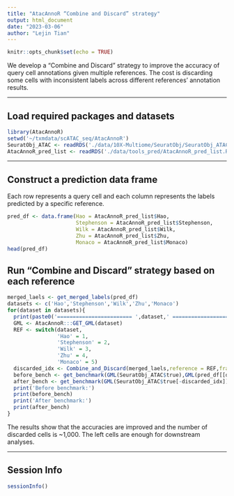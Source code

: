 ```yaml
---
title: "AtacAnnoR “Combine and Discard” strategy"
output: html_document
date: "2023-03-06"
author: "Lejin Tian"
---
```


```r
knitr::opts_chunk$set(echo = TRUE)
```


We develop a “Combine and Discard” strategy to improve the accuracy of query cell annotations given multiple references. The cost is discarding some cells with inconsistent labels across different references' annotation results. 


----

## Load required packages and datasets

```r
library(AtacAnnoR)
setwd('~/txmdata/scATAC_seq/AtacAnnoR')
SeuratObj_ATAC <- readRDS('./data/10X-Multiome/SeuratObj/SeuratObj_ATAC.RDS')
AtacAnnoR_pred_list <- readRDS('./data/tools_pred/AtacAnnoR_pred_list.RDS')
```


----

## Construct a prediction data frame

Each row represents a query cell and each column represents the labels predicted by a specific reference.

```r
pred_df <- data.frame(Hao = AtacAnnoR_pred_list$Hao,
                      Stephenson = AtacAnnoR_pred_list$Stephenson,
                      Wilk = AtacAnnoR_pred_list$Wilk,
                      Zhu = AtacAnnoR_pred_list$Zhu,
                      Monaco = AtacAnnoR_pred_list$Monaco)
head(pred_df)
```





## Run “Combine and Discard” strategy based on each reference


```r
merged_laels <- get_merged_labels(pred_df)
datasets <- c('Hao','Stephenson','Wilk','Zhu','Monaco')
for(dataset in datasets){
  print(paste0('======================== ',dataset,' ========================'))
  GML <- AtacAnnoR:::GET_GML(dataset)
  REF <- switch(dataset,
                'Hao' = 1,
                'Stephenson' = 2,
                'Wilk' = 3,
                'Zhu' = 4,
                'Monaco' = 5) 
  discarded_idx <- Combine_and_Discard(merged_laels,reference = REF,fraction = 0.05,verbose = T)
  before_bench <- get_benchmark(GML(SeuratObj_ATAC$true),GML(pred_df[[dataset]]))
  after_bench <- get_benchmark(GML(SeuratObj_ATAC$true[-discarded_idx]),GML(pred_df[[dataset]][-discarded_idx]))
  print('Before benchmark:')
  print(before_bench)
  print('After benchmark:')
  print(after_bench)
}
```

The results show that the accuracies are improved and the number of discarded cells is ~1,000. The left cells are enough for downstream analyses.

----

## Session Info

```r
sessionInfo()
```





